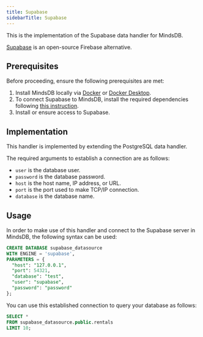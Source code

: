 ```yaml
---
title: Supabase
sidebarTitle: Supabase
---
```


This is the implementation of the Supabase data handler for MindsDB.

[Supabase](https://supabase.com/) is an open-source Firebase alternative.

## Prerequisites

Before proceeding, ensure the following prerequisites are met:

1. Install MindsDB locally via [Docker](/setup/self-hosted/docker) or [Docker Desktop](/setup/self-hosted/docker-desktop).
2. To connect Supabase to MindsDB, install the required dependencies following [this instruction](/setup/self-hosted/docker#install-dependencies).
3. Install or ensure access to Supabase.

## Implementation

This handler is implemented by extending the PostgreSQL data handler.

The required arguments to establish a connection are as follows:

* `user` is the database user.
* `password` is the database password.
* `host` is the host name, IP address, or URL.
* `port` is the port used to make TCP/IP connection.
* `database` is the database name.

## Usage

In order to make use of this handler and connect to the Supabase server in MindsDB, the following syntax can be used:

```sql
CREATE DATABASE supabase_datasource
WITH ENGINE = 'supabase',
PARAMETERS = {
  "host": "127.0.0.1",
  "port": 54321,
  "database": "test",
  "user": "supabase",
  "password": "password"
};
```

You can use this established connection to query your database as follows:

```sql
SELECT *
FROM supabase_datasource.public.rentals
LIMIT 10;
```
